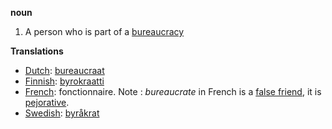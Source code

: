 '''noun'''

# A person who is part of a [[bureaucracy]]

'''Translations'''
*[[Dutch]]: [[bureaucraat]]
*[[Finnish]]: [[byrokraatti]]
*[[French]]: fonctionnaire. Note : ''bureaucrate'' in French is a [[false friend]], it is [[pejorative]].
*[[Swedish]]: [[byråkrat]]